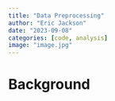 ```yaml
---
title: "Data Preprocessing"
author: "Eric Jackson"
date: "2023-09-08"
categories: [code, analysis]
image: "image.jpg"
---
```


# Background
